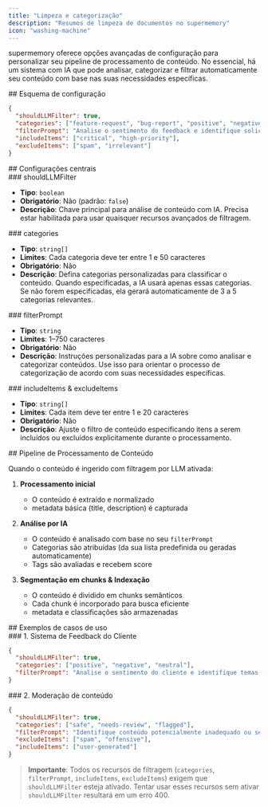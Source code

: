 ```yaml
---
title: "Limpeza e categorização"
description: "Resumos de limpeza de documentos no supermemory"
icon: "washing-machine"
---
```


supermemory oferece opções avançadas de configuração para personalizar seu pipeline de processamento de conteúdo. No essencial, há um sistema com IA que pode analisar, categorizar e filtrar automaticamente seu conteúdo com base nas suas necessidades específicas.

<div id="configuration-schema">
  ## Esquema de configuração
</div>

```json
{
  "shouldLLMFilter": true,
  "categories": ["feature-request", "bug-report", "positive", "negative"],
  "filterPrompt": "Analise o sentimento do feedback e identifique solicitações de funcionalidades",
  "includeItems": ["critical", "high-priority"],
  "excludeItems": ["spam", "irrelevant"]
}
```


<div id="core-settings">
  ## Configurações centrais
</div>

<div id="shouldllmfilter">
  ### shouldLLMFilter
</div>

- **Tipo**: `boolean`
- **Obrigatório**: Não (padrão: `false`)
- **Descrição**: Chave principal para análise de conteúdo com IA. Precisa estar habilitada para usar quaisquer recursos avançados de filtragem.

<div id="categories">
  ### categories
</div>

- **Tipo**: `string[]`
- **Limites**: Cada categoria deve ter entre 1 e 50 caracteres
- **Obrigatório**: Não
- **Descrição**: Defina categorias personalizadas para classificar o conteúdo. Quando especificadas, a IA usará apenas essas categorias. Se não forem especificadas, ela gerará automaticamente de 3 a 5 categorias relevantes.

<div id="filterprompt">
  ### filterPrompt
</div>

- **Tipo**: `string`
- **Limites**: 1–750 caracteres
- **Obrigatório**: Não
- **Descrição**: Instruções personalizadas para a IA sobre como analisar e categorizar conteúdos. Use isso para orientar o processo de categorização de acordo com suas necessidades específicas.

<div id="includeitems-excludeitems">
  ### includeItems & excludeItems
</div>

- **Tipo**: `string[]`
- **Limites**: Cada item deve ter entre 1 e 20 caracteres
- **Obrigatório**: Não
- **Descrição**: Ajuste o filtro de conteúdo especificando itens a serem incluídos ou excluídos explicitamente durante o processamento.

<div id="content-processing-pipeline">
  ## Pipeline de Processamento de Conteúdo
</div>

Quando o conteúdo é ingerido com filtragem por LLM ativada:

1. **Processamento inicial**
   - O conteúdo é extraído e normalizado
   - metadata básica (title, description) é capturada

2. **Análise por IA**
   - O conteúdo é analisado com base no seu `filterPrompt`
   - Categorias são atribuídas (da sua lista predefinida ou geradas automaticamente)
   - Tags são avaliadas e recebem score

3. **Segmentação em chunks & Indexação**
   - O conteúdo é dividido em chunks semânticos
   - Cada chunk é incorporado para busca eficiente
   - metadata e classificações são armazenadas

<div id="example-use-cases">
  ## Exemplos de casos de uso
</div>

<div id="1-customer-feedback-system">
  ### 1. Sistema de Feedback do Cliente
</div>

```json
{
  "shouldLLMFilter": true,
  "categories": ["positive", "negative", "neutral"],
  "filterPrompt": "Analise o sentimento do cliente e identifique temas principais",
}
```


<div id="2-content-moderation">
  ### 2. Moderação de conteúdo
</div>

```json
{
  "shouldLLMFilter": true,
  "categories": ["safe", "needs-review", "flagged"],
  "filterPrompt": "Identifique conteúdo potencialmente inadequado ou sensível",
  "excludeItems": ["spam", "offensive"],
  "includeItems": ["user-generated"]
}
```

> **Importante**: Todos os recursos de filtragem (`categories`, `filterPrompt`, `includeItems`, `excludeItems`) exigem que `shouldLLMFilter` esteja ativado. Tentar usar esses recursos sem ativar `shouldLLMFilter` resultará em um erro 400.
